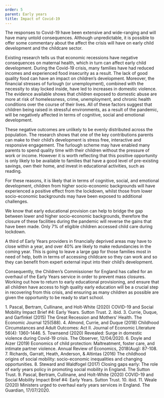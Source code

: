 ```yaml
---
order: 5
parent: Early years
title: Impact of Covid-19
---
```



<div>
	The responses to Covid-19 have been extensive and wide-ranging and will have
	many untold consequences. Although unpredictable, it is possible to offer some
	commentary about the affect the crisis will have on early child development
	and the childcare sector.<FootnoteLink text="[1]"/><FootnoteLink text="[2]"/>  
  
  <CovidImpactRedundanciesSVG />
  <CovidImpactChildCareSVG />
</div>

<ResearchImage imageName="impact-of-covid-19-1.jpg" />

Existing research tells us that economic recessions have negative consequences
on maternal health, which in turn can affect early child
development.<FootnoteLink text="3"/> During the Covid-19 crisis, many families
have had reduced incomes and experienced food insecurity as a result. The lack
of good quality food can have an impact on children’s development.<FootnoteLink
text="4"/> Moreover, the financial stresses of furlough (or unemployment),
combined with the necessity to stay locked inside, have led to increases in
domestic violence.<FootnoteLink text="5"/> The evidence available shows that
children exposed to domestic abuse are more at risk of homelessness, crime,
unemployment, and chronic health conditions over the course of their
lives.<FootnoteLink text="6"/> All of these factors suggest that children being
raised in stressful environments, as a result of the pandemic, will be
negatively affected in terms of cognitive, social and emotional development. 

<div>

These negative outcomes are unlikely to be evenly distributed across the
population. The research shows that one of the key contributions parents can
make to their child’s development is stress free, interactive and responsive
engagement.<FootnoteLink text="7"/> The furlough scheme may have enabled many parents to spend quality
time with their children without the pressure of work or income. However it is
worth reflecting that this positive opportunity is only likely to be available
to families that have a good level of pre-existing savings, own their home, and
invest in educational activities, such as reading.

For these reasons, it is likely that in terms of cognitive, social, and
emotional development, children from higher socio-economic backgrounds will have
experienced a positive effect from the lockdown, whilst those from lower
socio-economic backgrounds may have been exposed to additional challenges.
</div>

<ResearchImage imageName="impact-of-covid-19-2.jpg" />

<div>
We know that early educational provision can help to bridge the gap between
lower and higher socio-economic backgrounds,<FootnoteLink text="8"/> therefore the closure of these
facilities during the pandemic will reverse the gains that have been made. Only
7% of eligible children accessed child care during lockdown.<FootnoteLink text="9"/>

A third of Early Years providers in financially deprived areas may have to close
within a year, and over 40% are likely to make redundancies in the coming
year.<FootnoteLink text="10"/> This is going to leave a large gap for those
families most in need of help, both in terms of accessing childcare so they can
work and so they can benefit from expert external input into their child’s
development.

</div>

Consequently, the Children’s Commissioner for England has called for an overhaul
of the Early Years service in order to prevent mass closures.<FootnoteLink
text="11"/> Working out how to return to early educational provisioning, and
ensure that all children have access to high quality early education will be a
crucial step in recovering from this crisis, and ensuring as many children as
possible are given the opportunity to be ready to start school.

<Footnotes>
	1. Pascal, Bertram, Cullinane, and Holt-White (2020) COVID-19 and Social Mobility Impact Brief #4: Early Years. Sutton Trust.
	2. ibid.
	3. Currie, Duque, and Garfinkel (2015) The Great Recession and Mothers’ Health. The Economic Journal 125(588).
	4. Almond, Currie, and Duque (2018) Childhood Circumstances and Adult Outcomes: Act II. Journal of Economic Literature 56(4): 1360-1446.
	5. Townsend (2020) Revealed: Surge in domestic violence during Covid-19 crisis. The Observer, 12/04/2020.
	6. Doyle and Aizer (2019) Economics of child protection: Maltreatment, foster care, and intimate partner violence. Annual Review of Economics, 2018(Aug): 87-108.
	7. Richards, Garratt, Heath, Anderson, & Altintas (2016) The childhood origins of social mobility: socio-economic inequalities and changing opportunities.
	8. Steward and Waldfogel (2017) Closing gaps early: The role of early years policy in promoting social mobility in England. The Sutton Trust.
	9. Pascal, Bertram, Cullinane, and Holt-White (2020) COVID-19 and Social Mobility Impact Brief #4: Early Years. Sutton Trust.
	10. ibid.
	11. Weale (2020) Ministers urged to overhaul early years services in England. The Guardian, 17/07/2020.
</Footnotes>
